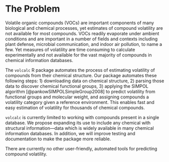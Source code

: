 # The Problem

<!-- 
Outlining the issue / weak point / problem to be solved by this proposal. This should be a compelling section that sets the reader up for the next section - the proposed solution!

It is important to cover:

 - [ ] What the problem is
 - [ ] Who it affects
 - [ ] Have there been previous attempts to resolve the problem
 - [ ] Why it should be tackled
-->


Volatile organic compounds (VOCs) are important components of many biological and chemical processes, yet estimates of compound volatility are not available for most compounds. 
VOCs readily evaporate under ambient conditions and are important in a number of fields and contexts including plant defense, microbial communication, and indoor air pollution, to name a few.
Yet measures of volatility are time consuming to calculate experimentally and not available for the vast majority of compounds in chemical information databases. 

The `volcalc` R package automates the process of estimating volatility of compounds from their chemical structure.
Our package automates these following steps: 1) downloading data on chemical structure, 2) parsing those data to discover chemical functional groups, 3) applying the SIMPOL algorithm [@pankowSIMPOLSimpleGroup2008] to predict volatility from functional groups and molecular weight, and assigning compounds a volatility category given a reference environment. 
This enables fast and easy estimation of volatility for thousands of chemical compounds. 

`volcalc` is currently limited to working with compounds present in a single database. 
We propose expanding its use to include any chemical with structural information—data which is widely available in many chemical information databases. 
In addition, we will improve testing and documentation to make the package more reliable.

There are currently no other user-friendly, automated tools for predicting compound volatility. 
